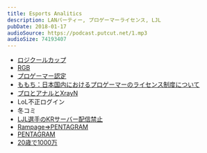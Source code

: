 ```yaml
---
title: Esports Analitics
description: LANパーティー, プロゲーマーライセンス, LJL
pubDate: 2018-01-17
audioSource: https://podcast.putcut.net/1.mp3
audioSize: 74193407
---
```


- [ロジクールカップ](https://www.logicoolgcup.jp/)
- [RGB](https://rizest-gamers-base.com/)
- [プロゲーマー認定](http://jp.ign.com/tokaigi2018/20347/news/2018)
- [ももち：日本国内におけるプロゲーマーのライセンス制度について](http://shinobism.com/statement)
- [プロとアナルとXrayN](https://twitter.com/XrayN_JP/status/943081645631926272)
- LoL不正ログイン
- 冬コミ
- [LJL選手のKRサーバー配信禁止](https://twitter.com/ebihuryahurya/status/951352531715637248)
- [Rampage⇒PENTAGRAM](http://www.4gamer.net/games/073/G007372/20180112036/)
- [PENTAGRAM](http://pentagram.tokyo/)
- [20歳で1000万](http://news4vip.livedoor.biz/archives/52261091.html)